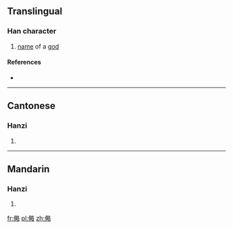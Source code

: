 ==Translingual==

===Han character===
{{Han char|rn=9|rad=人|as=11|sn=13|four=|canj=人田竹口 (OWHR)|ids=⿰[[亻]][[略]]}}

# [[name]] of a [[god]]

====References====
* {{Han ref|kx=0114.210|hdz=10211.020|uh=347C|ud=13436}}

----

==Cantonese==

===Hanzi===
{{yue-hanzi|jyut=|y=leuk6}}

# {{defn|lang=yue|sort=人11}}

----

==Mandarin==

===Hanzi===
{{cmn-hanzi|pin=[[lüè]] ([[lüe4]])|wg=<sup>4</sup>}}

# {{defn|lang=cmn|sort=人11}}

[[fr:㑼]]
[[pl:㑼]]
[[zh:㑼]]